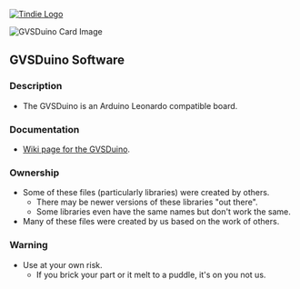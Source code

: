 <a href="https://www.tindie.com/products/6201/"><img src="http://land-boards.com/tindie/tindie-larges-v2.png" alt="Tindie Logo"></img></a> 

<img src="http://land-boards.com/blwiki/images/3/30/GVSDuino-X5-5936-720px.jpg" alt="GVSDuino Card Image"></img>

== GVSDuino Software ==

=== Description ===
* The GVSDuino is an Arduino Leonardo compatible board.

=== Documentation ===

*[http://land-boards.com/wiki/index.php?title=GVSDuino Wiki page for the GVSDuino].

=== Ownership ===

* Some of these files (particularly libraries) were created by others.
** There may be newer versions of these libraries "out there".
** Some libraries even have the same names but don't work the same.
* Many of these files were created by us based on the work of others.

=== Warning ===

* Use at your own risk.
** If you brick your part or it melt to a puddle, it's on you not us.

